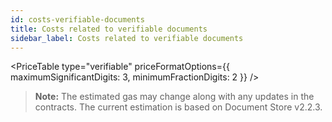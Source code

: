 ```yaml
---
id: costs-verifiable-documents
title: Costs related to verifiable documents
sidebar_label: Costs related to verifiable documents
---
```



<PriceTable type="verifiable" priceFormatOptions={{ maximumSignificantDigits: 3, minimumFractionDigits: 2 }} />

>**Note:** The estimated gas may change along with any updates in the contracts. The current estimation is based on Document Store v2.2.3.